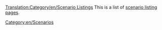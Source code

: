 [[Translation:Category/en/Scenario Listings]]{{en/-}}
This is a list of [[Main/en/list of player-made scenarios|scenario listing pages]].

[[Category:en/Scenarios]]